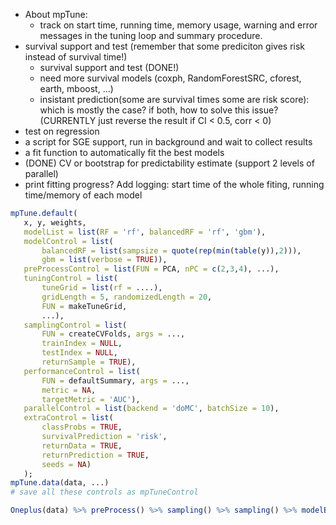- About mpTune:
	+ track on start time, running time, memory usage, warning and error messages in the tuning loop and summary procedure.

- survival support and test (remember that some prediciton gives risk instead of survival time!)
	+ survival support and test (DONE!)
	+ need more survival models (coxph, RandomForestSRC, cforest, earth, mboost, ...)
	+ insistant prediction(some are survival times some are risk score): which is mostly the case? if both, how to solve this issue? (CURRENTLY just reverse the result if CI < 0.5, corr < 0)
- test on regression
- a script for SGE support, run in background and wait to collect results
- a fit function to automatically fit the best models
-  (DONE) CV or bootstrap for predictability estimate (support 2 levels of parallel)
- print fitting progress?  Add logging: start time of the whole fiting, running time/memory of each model

 ```r
 mpTune.default(
 	x, y, weights, 
 	modelList = list(RF = 'rf', balancedRF = 'rf', 'gbm'),
	modelControl = list(
		balancedRF = list(sampsize = quote(rep(min(table(y)),2))),
		gbm = list(verbose = TRUE)),
	preProcessControl = list(FUN = PCA, nPC = c(2,3,4), ...),
	tuningControl = list(
		tuneGrid = list(rf = ....), 
		gridLength = 5, randomizedLength = 20,
		FUN = makeTuneGrid,
		...),
	samplingControl = list(
		FUN = createCVFolds, args = ..., 
		trainIndex = NULL, 
		testIndex = NULL, 
		returnSample = TRUE),
	performanceControl = list(
		FUN = defaultSummary, args = ..., 
		metric = NA,
		targetMetric = 'AUC'),
	parallelControl = list(backend = 'doMC', batchSize = 10),
	extraControl = list(
		classProbs = TRUE, 
		survivalPrediction = 'risk', 
		returnData = TRUE,
		returnPrediction = TRUE,
		seeds = NA)
	);
mpTune.data(data, ...)
# save all these controls as mpTuneControl

Oneplus(data) %>% preProcess() %>% sampling() %>% sampling() %>% modelBlender(preProcess(), modelList, modelControl) %>% tuning(, performance()) %>% bestFit %>% run();

 ```
